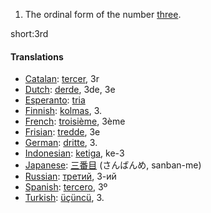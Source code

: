# The ordinal form of the number [[three]].

short:3rd

====Translations====

*[[Catalan]]: [[tercer]], 3r
*[[Dutch]]: [[derde]], 3de, 3e
*[[Esperanto]]: [[tria]]
*[[Finnish]]: [[kolmas]], 3.
*[[French]]: [[troisième]], 3ème
*[[Frisian]]: [[tredde]], 3e
*[[German]]: [[dritte]], 3.
*[[Indonesian]]: [[ketiga]], ke-3
*[[Japanese]]: [[三番目]] (さんばんめ, sanban-me)
*[[Russian]]: [[третий]], 3-ий
*[[Spanish]]: [[tercero]], 3º
*[[Turkish]]: [[üçüncü]], 3.